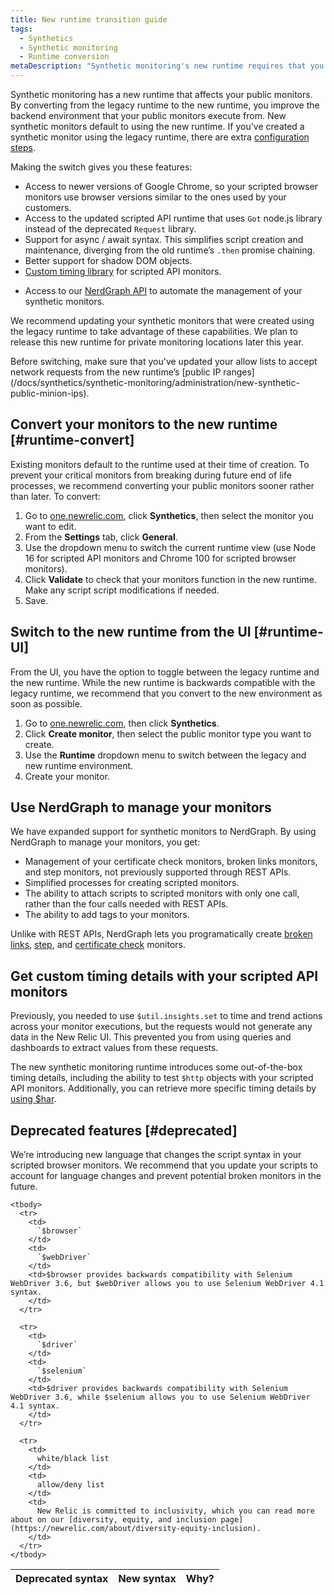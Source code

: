 ```yaml
---
title: New runtime transition guide
tags:
  - Synthetics
  - Synthetic monitoring
  - Runtime conversion
metaDescription: "Synthetic monitoring's new runtime requires that you make some changes to your already existing monitors."
---
```


Synthetic monitoring has a new runtime that affects your public monitors. By converting from the legacy runtime to the new runtime, you improve the backend environment that your public monitors execute from. New synthetic monitors default to using the new runtime. If you've created a synthetic monitor using the legacy runtime, there are extra [configuration steps](#runtime-convert).

Making the switch gives you these features:

* Access to newer versions of Google Chrome, so your scripted browser monitors use browser versions similar to the ones used by your customers. 
* Access to the updated scripted API runtime that uses `Got` node.js library  instead of the deprecated `Request` library. 
* Support for async / await syntax. This simplifies script creation and maintenance, diverging from the old runtime’s `.then` promise chaining.
* Better support for shadow DOM objects.
* [Custom timing library](/docs/synthetics/synthetic-monitoring/scripting-monitors/custom-timing-details) for scripted API monitors.
- Access to  our [NerdGraph API](/docs/apis/nerdgraph/examples/nerdgraph-synthetics-tutorial) to automate the management of your synthetic monitors. 

We recommend updating your synthetic monitors that were created using the legacy runtime to take advantage of these capabilities. We plan to release this new runtime for private monitoring locations later this year.

<Callout variant="important">
Before switching, make sure that you've updated your allow lists to accept network requests from the new runtime’s [public IP ranges](/docs/synthetics/synthetic-monitoring/administration/new-synthetic-public-minion-ips).
</Callout>

## Convert your monitors to the new runtime [#runtime-convert]

Existing monitors default to the runtime used at their time of creation. To prevent your critical monitors from breaking during future end of life processes, we recommend converting your public monitors sooner rather than later. To convert:

1. Go to [one.newrelic.com](https://one.newrelic.com/nr1-core), click **Synthetics**, then select the monitor you want to edit.
2. From the **Settings** tab, click **General**. 
3. Use the dropdown menu to switch the current runtime view (use Node 16 for scripted API monitors and Chrome 100 for scripted browser monitors). 
4. Click **Validate** to check that your monitors function in the new runtime. Make any script script modifications if needed. 
5. Save.

## Switch to the new runtime from the UI [#runtime-UI]

From the UI, you have the option to toggle between the legacy runtime and the new runtime. While the new runtime is backwards compatible with the legacy runtime, we recommend that you convert to the new environment as soon as possible. 

1. Go to [one.newrelic.com](https://one.newrelic.com/nr1-core), then click **Synthetics**.
2. Click **Create monitor**, then select the public monitor type you want to create.
3. Use the **Runtime** dropdown menu to switch between the legacy and new runtime environment. 
4. Create your monitor. 

## Use NerdGraph to manage your monitors

We have expanded support for synthetic monitors to NerdGraph. By using NerdGraph to manage your monitors, you get: 

* Management of your certificate check monitors, broken links monitors, and step monitors, not previously supported through REST APIs.
* Simplified processes for creating scripted monitors.
* The ability to attach scripts to scripted monitors with only one call, rather than the four calls needed with REST APIs.
* The ability to add tags to your monitors. 

Unlike with REST APIs, NerdGraph lets you programatically create [broken links](#create-broken-links), [step](#create-step), and [certificate check](create-certificate-check) monitors.

## Get custom timing details with your scripted API monitors

Previously, you needed to use `$util.insights.set` to time and trend actions across your monitor executions, but the requests would not generate any data in the New Relic UI. This prevented you from using queries and dashboards to extract values from these requests. 

The new synthetic monitoring runtime introduces some out-of-the-box timing details, including the ability to test `$http` objects with your scripted API monitors. Additionally, you can retrieve more specific timing details by [using $har](/docs/synthetics/synthetic-monitoring/scripting-monitors/custom-timing-details).

## Deprecated features [#deprecated]

We’re introducing new language that changes the script syntax in your scripted browser monitors. We recommend that you update your scripts to account for language changes and prevent potential broken monitors in the future. 

<table>
  <thead>
    <tr>
      <th style={{ width: "100px" }}>
        Deprecated syntax
      </th>
      <th>
        New syntax
      </th>
      <th>
        Why?
      </th>
    </tr>
  </thead>

    <tbody>
      <tr>
        <td>
          `$browser`
        </td>
        <td>
          `$webDriver`
        </td>
        <td>$browser provides backwards compatibility with Selenium WebDriver 3.6, but $webDriver allows you to use Selenium WebDriver 4.1 syntax. 
        </td>
      </tr>
      
      <tr>
        <td>
          `$driver`
        </td> 
        <td>
          `$selenium`
        </td>
        <td>$driver provides backwards compatibility with Selenium WebDriver 3.6, while $selenium allows you to use Selenium WebDriver 4.1 syntax.
        </td>
      </tr>

      <tr>
        <td>
          white/black list
        </td> 
        <td>
          allow/deny list
        </td>
        <td>
          New Relic is committed to inclusivity, which you can read more about on our [diversity, equity, and inclusion page](https://newrelic.com/about/diversity-equity-inclusion). 
        </td>
      </tr>
    </tbody>
</table>